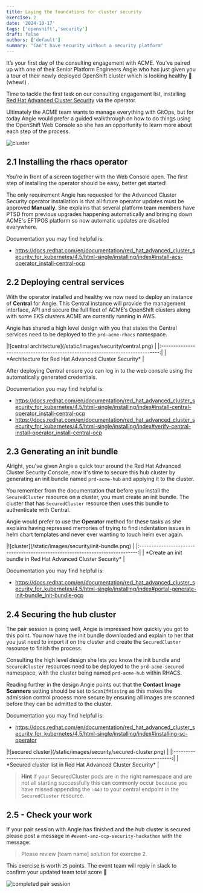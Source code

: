 ```yaml
---
title: Laying the foundations for cluster security
exercise: 2
date: '2024-10-17'
tags: ['openshift','security']
draft: false
authors: ['default']
summary: "Can't have security without a security platform"
---
```


It’s your first day of the consulting engagement with ACME. You’ve paired up with one of their Senior Platform Engineers Angie who has just given you a tour of their newly deployed OpenShift cluster which is looking healthy 🥦 (whew!) .

Time to tackle the first task on our consulting engagement list, installing [Red Hat Advanced Cluster Security](https://docs.redhat.com/en/documentation/red_hat_advanced_cluster_security_for_kubernetes/4.5/html-single/installing/index) via the operator.

Ultimately the ACME team wants to manage everything with GitOps, but for today Angie would prefer a guided walkthrough on how to do things using the OpenShift Web Console so she has an opportunity to learn more about each step of the process.

![cluster](/static/images/security/pairing.png)


## 2.1 Installing the rhacs operator

You’re in front of a screen together with the Web Console open. The first step of installing the operator should be easy, better get started!

The only requirement Angie has requested for the Advanced Cluster Security operator installation is that all future operator updates must be approved **Manually**. She explains that several platform team members have PTSD from previous upgrades happening automatically and bringing down ACME's EFTPOS platform so now automatic updates are disabled everywhere.

Documentation you may find helpful is:

- https://docs.redhat.com/en/documentation/red_hat_advanced_cluster_security_for_kubernetes/4.5/html-single/installing/index#install-acs-operator_install-central-ocp 


## 2.2 Deploying central services

With the operator installed and healthy we now need to deploy an instance of **Central** for Angie. This Central instance will provide the management interface, API and secure the full fleet of ACME’s OpenShift clusters along with some EKS clusters ACME are currently running in AWS.

Angie has shared a high level design with you that states the Central services need to be deployed to the `prd-acme-rhacs` namespace.

<Zoom>
|![central architecture](/static/images/security/central.png)                   | 
|:-----------------------------------------------------------------------------:|
| *Architecture for Red Hat Advanced Cluster Security*                          |
</Zoom>

After deploying Central ensure you can log in to the web console using the automatically generated credentials.

Documentation you may find helpful is:

- https://docs.redhat.com/en/documentation/red_hat_advanced_cluster_security_for_kubernetes/4.5/html-single/installing/index#install-central-operator_install-central-ocp
- https://docs.redhat.com/en/documentation/red_hat_advanced_cluster_security_for_kubernetes/4.5/html-single/installing/index#verify-central-install-operator_install-central-ocp


## 2.3 Generating an init bundle

Alright, you've given Angie a quick tour around the Red Hat Advanced Cluster Security Console, now it's time to secure this hub cluster by generating an init bundle named `prd-acme-hub` and applying it to the cluster.

You remember from the documentation that before you install the `SecuredCluster` resource on a cluster, you must create an init bundle. The cluster that has `SecuredCluster` resource then uses this bundle to authenticate with Central.

Angie would prefer to use the **Operator** method for these tasks as she explains having repressed memories of trying to find indentation issues in helm chart templates and never ever wanting to touch helm ever again.

<Zoom>
|![cluster](/static/images/security/init-bundle.png)                            | 
|:-----------------------------------------------------------------------------:|
| *Create an init bundle in Red Hat Advanced Cluster Security*                  |
</Zoom>

Documentation you may find helpful is:

- https://docs.redhat.com/en/documentation/red_hat_advanced_cluster_security_for_kubernetes/4.5/html-single/installing/index#portal-generate-init-bundle_init-bundle-ocp


## 2.4 Securing the hub cluster

The pair session is going well, Angie is impressed how quickly you got to this point. You now have the init bundle downloaded and explain to her that you just need to import it on the cluster and create the `SecuredCluster` resource to finish the process.

Consulting the high level design she lets you know the init bundle and `SecuredCluster` resources need to be deployed to the `prd-acme-secured` namespace, with the cluster being named `prd-acme-hub` within RHACS.

Reading further in the design Angie points out that the **Contact Image Scanners** setting should be set to `ScanIfMissing` as this makes the admission control process more secure by ensuring all images are scanned before they can be admitted to the cluster.

Documentation you may find helpful is:

- https://docs.redhat.com/en/documentation/red_hat_advanced_cluster_security_for_kubernetes/4.5/html-single/installing/index#installing-sc-operator

<Zoom>
|![secured cluster](/static/images/security/secured-cluster.png)                | 
|:-----------------------------------------------------------------------------:|
| *Secured cluster list in Red Hat Advanced Cluster Security*                   |
</Zoom>

> **Hint** If your SecuredCluster pods are in the right namespace and are not all starting successfully this can commonly occur because you have missed appending the `:443` to your central endpoint in the `SecuredCluster` resource.


## 2.5 - Check your work

If your pair session with Angie has finished and the hub cluster is secured please post a message in `#event-anz-ocp-security-hackathon` with the message:

> Please review [team name] solution for exercise 2.

This exercise is worth `25` points. The event team will reply in slack to confirm your updated team total score 🎉 

![completed pair session](/static/images/security/completed.png)
